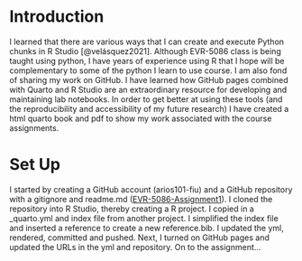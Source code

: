 # Introduction {.unnumbered}

I learned that there are various ways that I can create and execute Python chunks in R Studio [@velásquez2021]. Although EVR-5086 class is being taught using python, I have years of experience using R that I hope will be complementary to some of the python I learn to use course. I am also fond of sharing my work on GitHub. I have learned how GitHub pages combined with Quarto and R Studio are an extraordinary resource for developing and maintaining lab notebooks. In order to get better at using these tools (and the reproducibility and accessibility of my future research) I have created a html quarto book and pdf to show my work associated with the course assignments.

# Set Up {.unnumbered}

I started by creating a GitHub account (arios101-fiu) and a GitHub repository with a gitignore and readme.md ([EVR-5086-Assignment1](https://github.com/arios101-fiu/EVR-5086-Assignement1)). I cloned the repository into R Studio, thereby creating a R project. I copied in a \_quarto.yml and index file from another project. I simplified the index file and inserted a reference to create a new reference.bib. I updated the yml, rendered, committed and pushed. Next, I turned on GitHub pages and updated the URLs in the yml and repository. On to the assignment...
